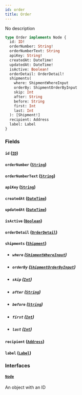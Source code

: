 ```yaml
---
id: order
title: Order
---
```


No description

```graphql
type Order implements Node {
  id: ID!
  orderNumber: String!
  orderNumberText: String
  apiKey: String!
  createdAt: DateTime!
  updatedAt: DateTime!
  isActive: Boolean!
  orderDetail: OrderDetail!
  shipments(
    where: ShipmentWhereInput
    orderBy: ShipmentOrderByInput
    skip: Int
    after: String
    before: String
    first: Int
    last: Int
  ): [Shipment!]
  recipient: Address
  label: Label
}
```

### Fields

#### `id` ([`ID`](../../order-view-service/scalars/id))

#### `orderNumber` ([`String`](../../order-view-service/scalars/string))

#### `orderNumberText` ([`String`](../../order-view-service/scalars/string))

#### `apiKey` ([`String`](../../order-view-service/scalars/string))

#### `createdAt` ([`DateTime`](../../order-view-service/scalars/date-time))

#### `updatedAt` ([`DateTime`](../../order-view-service/scalars/date-time))

#### `isActive` ([`Boolean`](../../order-view-service/scalars/boolean))

#### `orderDetail` ([`OrderDetail`](../../order-view-service/objects/order-detail))

#### `shipments` ([`Shipment`](../../order-view-service/objects/shipment))

- ##### `where` ([`ShipmentWhereInput`](../../order-view-service/inputs/shipment-where-input))

- ##### `orderBy` ([`ShipmentOrderByInput`](../../order-view-service/enums/shipment-order-by-input))

- ##### `skip` ([`Int`](../../order-view-service/scalars/int))

- ##### `after` ([`String`](../../order-view-service/scalars/string))

- ##### `before` ([`String`](../../order-view-service/scalars/string))

- ##### `first` ([`Int`](../../order-view-service/scalars/int))

- ##### `last` ([`Int`](../../order-view-service/scalars/int))

#### `recipient` ([`Address`](../../order-view-service/objects/address))

#### `label` ([`Label`](../../order-view-service/objects/label))

### Interfaces

#### [`Node`](../../order-view-service/interfaces/node)

An object with an ID
